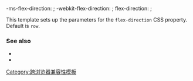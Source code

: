 -ms-flex-direction: {{{1|row}}}; -webkit-flex-direction: {{{1|row}}}; flex-direction: {{{1|row}}};<noinclude>

This template sets up the parameters for the <code>flex-direction</code> CSS property. Default is <code>row</code>.

===See also===
* {{tl|display-flex}}
* {{tl|box-flex}}

[[Category:跨浏览器兼容性模板]]
</noinclude>
